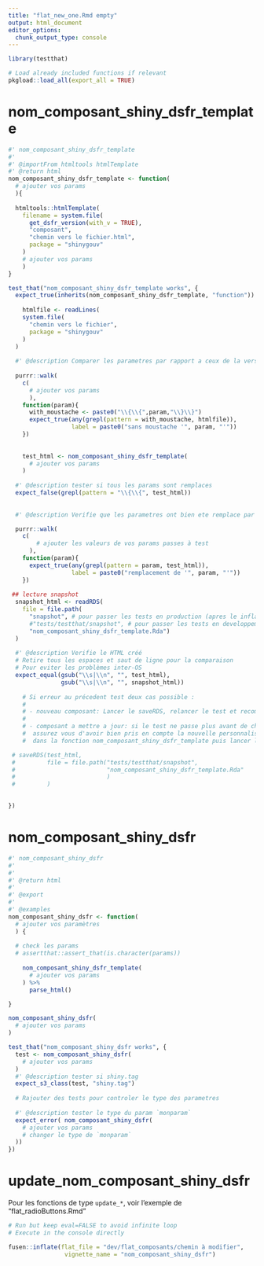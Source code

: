 ```yaml
---
title: "flat_new_one.Rmd empty"
output: html_document
editor_options: 
  chunk_output_type: console
---
```



```r
library(testthat)
```

```r
# Load already included functions if relevant
pkgload::load_all(export_all = TRUE)
```

# nom_composant_shiny_dsfr_template
    
```r
#' nom_composant_shiny_dsfr_template
#' 
#' @importFrom htmltools htmlTemplate
#' @return html
nom_composant_shiny_dsfr_template <- function(
  # ajouter vos params  
  ){
  
  htmltools::htmlTemplate(
    filename = system.file(
      get_dsfr_version(with_v = TRUE),
      "composant",
      "chemin vers le fichier.html",
      package = "shinygouv"
    )
    # ajouter vos params
    )
}

```
  
  
```r
test_that("nom_composant_shiny_dsfr_template works", {
  expect_true(inherits(nom_composant_shiny_dsfr_template, "function")) 
  
    htmlfile <- readLines(
    system.file(
      "chemin vers le fichier",
      package = "shinygouv"
    )
  )
  
  #' @description Comparer les parametres par rapport a ceux de la version precedente
  
  purrr::walk(
    c(
      # ajouter vos params
      ),
    function(param){
      with_moustache <- paste0("\\{\\{",param,"\\}\\}")
      expect_true(any(grepl(pattern = with_moustache, htmlfile)),
                  label = paste0("sans moustache '", param, "'"))
    })
  
  
    test_html <- nom_composant_shiny_dsfr_template(
      # ajouter vos params
    )
  
  #' @description tester si tous les params sont remplaces
  expect_false(grepl(pattern = "\\{\\{", test_html))
  
  
  #' @description Verifie que les parametres ont bien ete remplace par leurs valeurs

  purrr::walk(
    c(
        # ajouter les valeurs de vos params passes à test
      ),
    function(param){
      expect_true(any(grepl(pattern = param, test_html)), 
                  label = paste0("remplacement de '", param, "'"))
    })
  
 ## lecture snapshot
  snapshot_html <- readRDS(
    file = file.path(
      "snapshot", # pour passer les tests en production (apres le inflate), 
      #"tests/testthat/snapshot", # pour passer les tests en developpement (avant le inflate), 
      "nom_composant_shiny_dsfr_template.Rda")
  )
  
  #' @description Verifie le HTML créé
  # Retire tous les espaces et saut de ligne pour la comparaison 
  # Pour eviter les problèmes inter-OS
  expect_equal(gsub("\\s|\\n", "", test_html),
               gsub("\\s|\\n", "", snapshot_html)) 
  
    # Si erreur au précedent test deux cas possible :
    #
    # - nouveau composant: Lancer le saveRDS, relancer le test et recommenter le saveRDS
    #
    # - composant a mettre a jour: si le test ne passe plus avant de changer le snapshot,
    #  assurez vous d'avoir bien pris en compte la nouvelle personnalisation
    #  dans la fonction nom_composant_shiny_dsfr_template puis lancer le saveRDS, relancer le test et recommenter le saveRDS

 # saveRDS(test_html,
 #         file = file.path("tests/testthat/snapshot",
 #                          "nom_composant_shiny_dsfr_template.Rda"
 #                          )
 #         )

  
})
```
  

# nom_composant_shiny_dsfr

```r
#' nom_composant_shiny_dsfr
#' 
#' 
#' @return html
#' 
#' @export
#'
#' @examples
nom_composant_shiny_dsfr <- function(
  # ajouter vos paramètres  
  ) {
  
  # check les params
  # assertthat::assert_that(is.character(params))
  
    nom_composant_shiny_dsfr_template(
      # ajouter vos params
    ) %>%
      parse_html()

}
```

```r
nom_composant_shiny_dsfr(
  # ajouter vos params
)
```

```r
test_that("nom_composant_shiny_dsfr works", {
  test <- nom_composant_shiny_dsfr(
    # ajouter vos params
  )
  #' @description tester si shiny.tag
  expect_s3_class(test, "shiny.tag")
  
  # Rajouter des tests pour controler le type des parametres
  
  #' @description tester le type du param `monparam`
  expect_error( nom_composant_shiny_dsfr(
    # ajouter vos params 
    # changer le type de `monparam` 
  ))
})
```

# update_nom_composant_shiny_dsfr

Pour les fonctions de type `update_*`, voir l'exemple de "flat_radioButtons.Rmd"


```r
# Run but keep eval=FALSE to avoid infinite loop
# Execute in the console directly

fusen::inflate(flat_file = "dev/flat_composants/chemin à modifier", 
                vignette_name = "nom_composant_shiny_dsfr")
```

